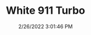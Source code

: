 ---
width: 1333
height: 2000
title: White 911 Turbo
description: New 911 Turbo outside Carparc USA
date: 2/26/2022 3:01:46 PM
cameraMake: Sony
cameraModel: ILCE-7M3
lens: FE 35mm F1.4 GM
settingsfStop: f/1.4
settingsISO: ISO 100
settingsShutter: 1/2500
settingsFocalLength: 35 mm
---